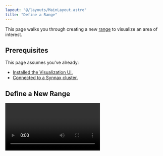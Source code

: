 ```yaml
---
layout: "@/layouts/MainLayout.astro"
title: "Define a Range"
---
```



This page walks you through creating a new [range](/concepts/read-ranges) to visualize
an area of interest.

## Prerequisites

This page assumes you've already:

-   [Installed the Visualization UI.](/visualize/get-started)
-   [Connected to a Synnax cluster.](/visualize/connect-a-cluster)

## Define a New Range

<Video client:only="react" id="/visualize/define-range" />
